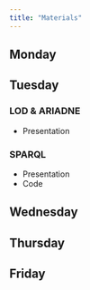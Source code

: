 ```yaml
---
title: "Materials"
---
```


## Monday


## Tuesday

### LOD & ARIADNE 

- Presentation

### SPARQL 

- Presentation
- Code

## Wednesday


## Thursday


## Friday
